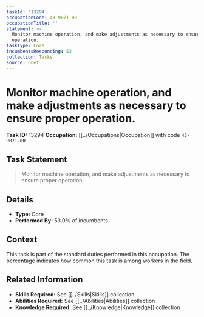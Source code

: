 ```yaml
---
taskId: '13294'
occupationCode: 43-9071.00
occupationTitle: ''
statement: >-
  Monitor machine operation, and make adjustments as necessary to ensure proper
  operation.
taskType: Core
incumbentsResponding: 53
collection: Tasks
source: onet
---
```

# Monitor machine operation, and make adjustments as necessary to ensure proper operation.

**Task ID:** 13294
**Occupation:** [[../Occupations|Occupation]] with code `43-9071.00`

## Task Statement

> Monitor machine operation, and make adjustments as necessary to ensure proper operation.

## Details

- **Type:** Core
- **Performed By:** 53.0% of incumbents

## Context

This task is part of the standard duties performed in this occupation. The percentage indicates how common this task is among workers in the field.

## Related Information

- **Skills Required:** See [[../Skills|Skills]] collection
- **Abilities Required:** See [[../Abilities|Abilities]] collection
- **Knowledge Required:** See [[../Knowledge|Knowledge]] collection
